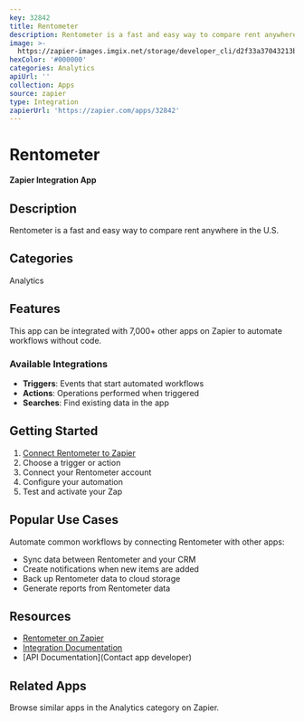 ```yaml
---
key: 32842
title: Rentometer
description: Rentometer is a fast and easy way to compare rent anywhere in the U.S.
image: >-
  https://zapier-images.imgix.net/storage/developer_cli/d2f33a37043213bc385c5f4ed8c4001e.png?auto=format%2Ccompress&ixlib=python-3.0.0&q=50
hexColor: '#000000'
categories: Analytics
apiUrl: ''
collection: Apps
source: zapier
type: Integration
zapierUrl: 'https://zapier.com/apps/32842'
---
```

# Rentometer

**Zapier Integration App**

## Description

Rentometer is a fast and easy way to compare rent anywhere in the U.S.

## Categories

Analytics

## Features

This app can be integrated with 7,000+ other apps on Zapier to automate workflows without code.

### Available Integrations

- **Triggers**: Events that start automated workflows
- **Actions**: Operations performed when triggered
- **Searches**: Find existing data in the app

## Getting Started

1. [Connect Rentometer to Zapier](https://zapier.com/apps/32842)
2. Choose a trigger or action
3. Connect your Rentometer account
4. Configure your automation
5. Test and activate your Zap

## Popular Use Cases

Automate common workflows by connecting Rentometer with other apps:

- Sync data between Rentometer and your CRM
- Create notifications when new items are added
- Back up Rentometer data to cloud storage
- Generate reports from Rentometer data

## Resources

- [Rentometer on Zapier](https://zapier.com/apps/32842)
- [Integration Documentation](https://zapier.com/apps/32842/integrations)
- [API Documentation](Contact app developer)

## Related Apps

Browse similar apps in the Analytics category on Zapier.
